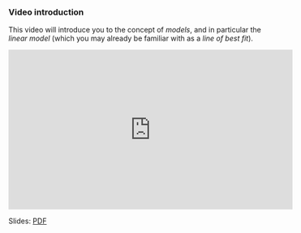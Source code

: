 ### Video introduction

This video will introduce you to the concept of *models*, and in particular the *linear model* (which you may already be familiar with as a *line of best fit*).

<iframe width="560" height="315" src="https://www.youtube.com/embed/yeKA0m8M8Dc?rel=0" frameborder="0" allowfullscreen></iframe>

Slides: [PDF](https://drive.google.com/file/d/1WeYmoYPQaVRZXJyxxTCbeRQ7XdCazFCn/view?usp=sharing)

